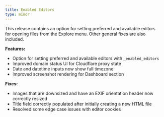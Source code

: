 ```yaml
---
title: Enabled Editors
type: minor
---
```


This release contains an option for setting preferred and available editors for opening files from the Explore menu. Other general fixes are also included.

**Features:**

* Option for setting preferred and available editors with `_enabled_editors`
* Improved domain status UI for Cloudflare proxy state
* Date and datetime inputs now show full timezone
* Improved screenshot rendering for Dashboard section

**Fixes:**

* Images that are downsized and have an EXIF orientation header now correctly resized
* Title field correctly populated after initially creating a new HTML file
* Resolved some edge case issues with editor cookies
